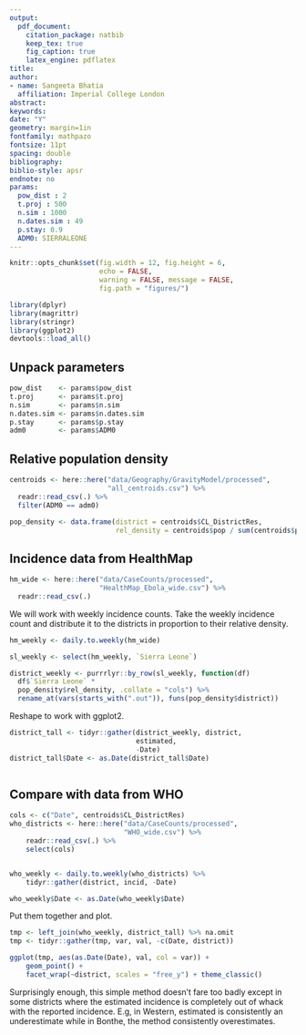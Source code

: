 ```yaml
---
output: 
  pdf_document:
    citation_package: natbib
    keep_tex: true
    fig_caption: true
    latex_engine: pdflatex
title: 
author:
- name: Sangeeta Bhatia
  affiliation: Imperial College London
abstract: 
keywords: 
date: "Y"
geometry: margin=1in
fontfamily: mathpazo
fontsize: 11pt
spacing: double
bibliography: 
biblio-style: apsr
endnote: no
params:
  pow_dist : 2
  t.proj : 500
  n.sim : 1000
  n.dates.sim : 49
  p.stay: 0.9
  ADM0: SIERRALEONE
---
```


```r

knitr::opts_chunk$set(fig.width = 12, fig.height = 6,
                      echo = FALSE,
                      warning = FALSE, message = FALSE,
                      fig.path = "figures/")

```

```r

library(dplyr)
library(magrittr)
library(stringr)
library(ggplot2)
devtools::load_all()

```

## Unpack parameters

```r
pow_dist    <- params$pow_dist
t.proj      <- params$t.proj
n.sim       <- params$n.sim
n.dates.sim <- params$n.dates.sim
p.stay      <- params$p.stay
adm0        <- params$ADM0

```

## Relative population density

```r

centroids <- here::here("data/Geography/GravityModel/processed",
                        "all_centroids.csv") %>%
  readr::read_csv(.) %>% 
  filter(ADM0 == adm0) 


```


```r

pop_density <- data.frame(district = centroids$CL_DistrictRes,
                          rel_density = centroids$pop / sum(centroids$pop))

```

## Incidence data from HealthMap

```r

hm_wide <- here::here("data/CaseCounts/processed",
                      "HealthMap_Ebola_wide.csv") %>%
  readr::read_csv(.)

```  

We will work with weekly incidence counts. Take the weekly incidence
count and distribute it to the districts in proportion to their
relative density.

```r
hm_weekly <- daily.to.weekly(hm_wide)

sl_weekly <- select(hm_weekly, `Sierra Leone`)

district_weekly <- purrrlyr::by_row(sl_weekly, function(df)
  df$`Sierra Leone` *
  pop_density$rel_density, .collate = "cols") %>%
  rename_at(vars(starts_with(".out")), funs(pop_density$district))


```

Reshape to work with ggplot2.

```r

district_tall <- tidyr::gather(district_weekly, district,
                               estimated,
                               -Date)
district_tall$Date <- as.Date(district_tall$Date)



```

## Compare with data from WHO


```r
cols <- c("Date", centroids$CL_DistrictRes)
who_districts <- here::here("data/CaseCounts/processed",
                            "WHO_wide.csv") %>%
    readr::read_csv(.) %>%
    select(cols)


who_weekly <- daily.to.weekly(who_districts) %>%
    tidyr::gather(district, incid, -Date)

who_weekly$Date <- as.Date(who_weekly$Date)
```
Put them together and plot.

```r
tmp <- left_join(who_weekly, district_tall) %>% na.omit
tmp <- tidyr::gather(tmp, var, val, -c(Date, district))

ggplot(tmp, aes(as.Date(Date), val, col = var)) +
    geom_point() +
    facet_wrap(~district, scales = "free_y") + theme_classic()

```

Surprisingly enough, this simple method doesn't fare too badly except
in some districts where the estimated incidence is completely out of
whack with the reported incidence. E.g, in Western, estimated is
consistently an underestimate while in Bonthe, the method consistently 
overestimates.
